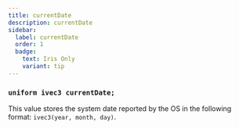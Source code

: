 ```yaml
---
title: currentDate
description: currentDate
sidebar:
  label: currentDate
  order: 1
  badge:
    text: Iris Only
    variant: tip
---
```


### `uniform ivec3 currentDate;`

This value stores the system date reported by the OS in the following format: `ivec3(year, month, day)`.